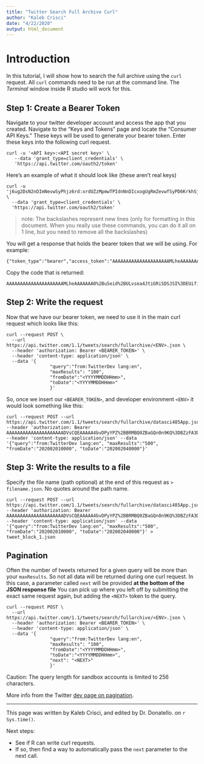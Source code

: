 ---
title: "Twitter Search Full Archive Curl"
author: "Kaleb Crisci"
date: "4/22/2020"
output: html_document
---

# Introduction  

In this tutorial, I will show how to search the full archive using the `curl` request. All `curl` commands need to be run at the command line. The _Terminal_ window inside R studio will work for this.

## Step 1: Create a Bearer Token   
Navigate to your twitter developer account and access the app that you created. Navigate to the "Keys and Tokens" page and locate the "Consumer API Keys." These keys will be used to generate your bearer token. Enter these keys into the following curl request.   

```
curl -u '<API key>:<API secret key>' \
   --data 'grant_type=client_credentials' \
   'https://api.twitter.com/oauth2/token'
```

Here's an example of what it should look like (these aren't real keys)   

```
curl -u 'j6ug2DsN2nDImNevwSyPhjz6rd:xrdUZzMpmwTPIdnNnDIcxogUgRmZevwfSyPD6KrkhSjaXX32zT4z8' \
  --data 'grant_type=client_credentials' \
  'https://api.twitter.com/oauth2/token'
```

>note: The backslashes represent new lines (only for formatting in this document. When you really use these commands, you can do it all on 1 line, but you need to remove all the backslashes)

You will get a response that holds the bearer token that we will be using. For example:   

```
{"token_type":"bearer","access_token":"AAAAAAAAAAAAAAAAAAAAAMLheAAAAAAA0%2BuSeid%2BULvsea4JtiGRiSDSJSI%3DEUifiRBkKG5E2XzMDjRfl76ZC9Ub0wnz4XsNiRVBChTYbJcE3F"}

```

Copy the code that is returned:

```
AAAAAAAAAAAAAAAAAAAAAMLheAAAAAAA0%2BuSeid%2BULvsea4JtiGRiSDSJSI%3DEUifiRBkKG5E2XzMDjRfl76ZC9Ub0wnz4XsNiRVBChTYbJcE3F   
```

## Step 2: Write the request

Now that we have our bearer token, we need to use it in the main curl request which looks like this:   
```
curl --request POST \
  --url https://api.twitter.com/1.1/tweets/search/fullarchive/<ENV>.json \
  --header 'authorization: Bearer <BEARER_TOKEN>' \
  --header 'content-type: application/json' \
  --data '{
                "query":"from:TwitterDev lang:en",
                "maxResults": "100",
                "fromDate":"<YYYYMMDDHHmm>", 
                "toDate":"<YYYYMMDDHHmm>"
                }'
```

So, once we insert our `<BEARER_TOKEN>`, and developer environment `<ENV>` it would look something like this:   

```
curl --request POST --url https://api.twitter.com/1.1/tweets/search/fullarchive/datasci485App.json --header 'authorization: Bearer AAAAAAAAAAAAAAAAAAAAADVsCQEAAAAA4bvDPyYPZ%2BBRMBQ0ZBaGQn0n9KQ%3DBZzFA3DJDYgKHbPJIqnkl5LqkNLEppCfdf19xclFjhHmMZKQuV' --header 'content-type: application/json' --data '{"query":"from:TwitterDev lang:en", "maxResults":"500", "fromDate":"202002010000", "toDate":"202002040000"}'
```

## Step 3: Write the results to a file

Specify the file name (path optional) at the end of this request as `> filename.json`. No quotes around the path name. 


```
curl --request POST --url https://api.twitter.com/1.1/tweets/search/fullarchive/datasci485App.json --header 'authorization: Bearer AAAAAAAAAAAAAAAAAAAAADVsCQEAAAAA4bvDPyYPZ%2BBRMBQ0ZBaGQn0n9KQ%3DBZzFA3DJDYgKHbPJIqnkl5LqkNLEppCfdf19xclFjhHmMZKQuV' --header 'content-type: application/json' --data '{"query":"from:TwitterDev lang:en", "maxResults":"500", "fromDate":"202002010000", "toDate":"202002040000"}' > tweet_block_1.json
```


## Pagination

Often the number of tweets returned for a given query will be more than your `maxResults`. So not all data will be returned during one curl request. In this case, a parameter called `next` will be provided **at the bottom of the JSON response file** You can pick up where you left off by submitting the exact same request again, but adding the `<NEXT>` token to the query. 


```
curl --request POST \
  --url https://api.twitter.com/1.1/tweets/search/fullarchive/<ENV>.json \
  --header 'authorization: Bearer <BEARER_TOKEN>' \
  --header 'content-type: application/json' \
  --data '{
                "query":"from:TwitterDev lang:en",
                "maxResults": "100",
                "fromDate":"<YYYYMMDDHHmm>", 
                "toDate":"<YYYYMMDDHHmm>",
                "next": "<NEXT>"
                }'
```

Caution: The query length for sandbox accounts is limited to 256 characters. 


More info from the Twitter [dev page on pagination](https://developer.twitter.com/en/docs/tweets/search/api-reference/premium-search#Pagination). 


----

This page was written by Kaleb Crisci, and edited by Dr. Donatello. on `r Sys.time()`. 

Next steps: 

* See if R can write curl requests. 
* If so, then find a way to automatically pass the `next` parameter to the next call. 

